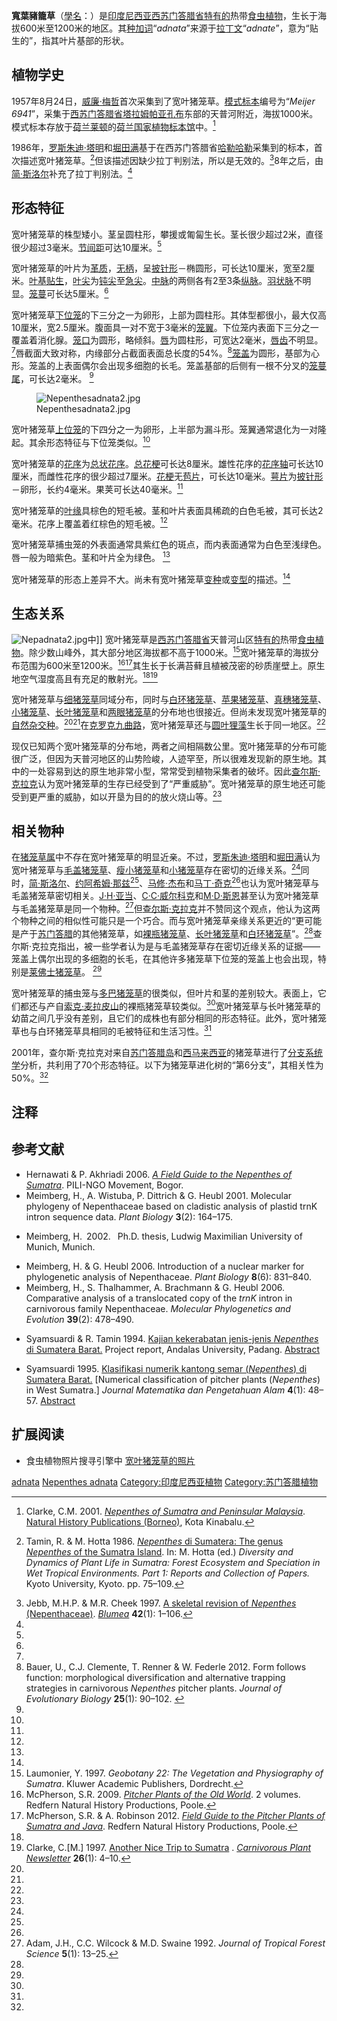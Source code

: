 {{noteTA
|G1=Carnivorous Plant
}}
{{Speciesbox
|image = Nepenthesadnata3.jpg
|image_caption = 宽叶猪笼草的[[上位捕虫笼|上位笼]]
|status = EN
|status_system = iucn3.1
|status_ref = <ref name=IUCN>{{cite iucn | authors = Hernawati, N. & Clarke, C.M. | title = ''Nepenthes adnata'' | volume = 2014 | page = e.T39638A19630641 | doi = 10.2305/IUCN.UK.2014-1.RLTS.T39638A19630641.en }}</ref>
|taxon= Nepenthes adnata
|authority = [[罗斯朱迪·塔明|Tamin]] & [[堀田满|M.Hotta]] ''ex'' [[简·斯洛尔|Schlauer]], 1994<ref name=S&N>Schlauer, J. & J. Nerz 1994. Notes on ''Nepenthes'' (Nepenthaceae). I. Contributions to the Flora of Sumatra. ''[[布卢姆－植物分类学与植物地理学杂志|Blumea]]'' '''39''': 139–142.</ref>
}}

'''寬葉豬籠草'''（[[學名|學名]]：''{{sname|Nepenthes adnata}}''）是[[印度尼西亚|印度尼西亚]][[西苏门答腊省|西苏门答腊省]][[特有种|特有的]]热带[[食虫植物|食虫植物]]，生长于海拔600米至1200米的地区。其[[种加词|种加词]]“''adnata''”来源于[[拉丁文|拉丁文]]“''adnate''”，意为“贴生的”，指其叶片基部的形状。

== 植物学史 ==
{{multiple image
 | align     = left
 | direction = vertical
 | width1    = 250
 | image1    = Nepenthesadnata1.jpg
 | caption1  = 具下位笼的宽叶猪笼草莲座状植株
 | width2    = 250
 | image2    = Nep tent348.jpg
 | caption2  = 毛盖猪笼草的攀援茎
}}

1957年8月24日，[[威廉·梅哲|威廉·梅哲]]首次采集到了宽叶猪笼草{{refn|[[威廉·梅哲|威廉·梅哲]]于8月20日至28日对天普地区的森林进行了考察。<ref>van Steenis-Kruseman, M.J., ''et al.'' 2006. [http://www.nationaalherbarium.nl/FMCollectors/M/MeijerW.htm Cyclopaedia of Malesian Collectors: Prof.dr. Willem ('Wim') Meijer] {{Wayback|url=http://www.nationaalherbarium.nl/FMCollectors/M/MeijerW.htm |date=20200225122222 }}. Nationaal Herbarium Nederland.</ref>8月24日，他采集到宽叶猪笼草标本的同时，也采集到了[[细猪笼草|细猪笼草]]的[[模式标本|模式标本]]及已知的第一份[[长叶猪笼草|长叶猪笼草]]标本。<ref name=N&W>Nerz, J. & A. Wistuba 1994. [http://www.carnivorousplants.org/cpn/Species/v23n4p101_114.html Five new taxa of ''Nepenthes'' (Nepenthaceae) from North and West Sumatra] {{Wayback|url=http://www.carnivorousplants.org/cpn/Species/v23n4p101_114.html |date=20110805161400 }}. ''[[食虫植物通讯|Carnivorous Plant Newsletter]]'' '''23'''(4): 101–114.</ref>|name=N&W|group="注"}}。[[模式标本|模式标本]]编号为“''Meijer 6941''”，采集于[[西苏门答腊省|西苏门答腊省]][[塔拉姆|塔拉姆]]{{small|（Taram）}}[[帕亚孔布|帕亚孔布]]东部的天普河{{small|（Tjampo）}}附近，海拔1000米。模式标本存放于[[荷兰|荷兰]][[莱顿|莱顿]]的[[荷兰国家植物标本馆|荷兰国家植物标本馆]]中。<ref name=Clarke>Clarke, C.M. 2001. ''[[苏门答腊岛与西马来西亚的猪笼草|Nepenthes of Sumatra and Peninsular Malaysia]]''. [[自然历史出版社_(婆罗洲)|Natural History Publications (Borneo)]], Kota Kinabalu.</ref>

1986年，[[罗斯朱迪·塔明|罗斯朱迪·塔明]]{{small|（Rusjdi Tamin）}}和[[堀田满|堀田满]]基于在西苏门答腊省[[哈勒哈勒_(西苏门答腊省)|哈勒哈勒]]{{small|（Harau）}}采集到的标本，首次描述宽叶猪笼草。<ref name=T&H>{{id icon}} Tamin, R. & M. Hotta 1986. [[苏门答腊的猪笼草：苏门答腊岛的猪笼草属植物|''Nepenthes'' di Sumatera: The genus ''Nepenthes'' of the Sumatra Island]]. In: M. Hotta (ed.) ''Diversity and Dynamics of Plant Life in Sumatra: Forest Ecosystem and Speciation in Wet Tropical Environments. Part 1: Reports and Collection of Papers.'' Kyoto University, Kyoto. pp. 75–109.</ref>但该描述因缺少拉丁判别法，所以是无效的。<ref name=J&C>Jebb, M.H.P. & M.R. Cheek 1997. [[猪笼草属（猪笼草科）的框架性修订|A skeletal revision of ''Nepenthes'' (Nepenthaceae)]]. ''[[布卢姆－植物分类学与植物地理学杂志|Blumea]]'' '''42'''(1): 1–106.</ref>8年之后，由[[简·斯洛尔|简·斯洛尔]]{{small|（Jan Schlauer）}}补充了拉丁判别法。<ref name=S&N />

== 形态特征 ==
宽叶猪笼草的株型矮小。茎呈圆柱形，攀援或匍匐生长。茎长很少超过2米，直径很少超过3毫米。[[节间距|节间距]]可达10厘米。<ref name=Clarke />

宽叶猪笼草的叶片为[[wikt:革质|革质]]，[[wikt:无柄|无柄]]，呈[[wikt:披针形|披针形]]－椭圆形，可长达10厘米，宽至2厘米。[[叶基|叶基]][[wikt:贴生|贴生]]，[[叶尖|叶尖]]为[[wikt:钝尖|钝尖]]至[[wikt:急尖|急尖]]。[[中脉|中脉]]的两侧各有2至3条[[纵脉|纵脉]]。[[羽状脉|羽状脉]]不明显。[[笼蔓|笼蔓]]可长达5厘米。<ref name=Clarke />

宽叶猪笼草[[下位捕虫笼|下位笼]]的下三分之一为卵形，上部为圆柱形。其体型都很小，最大仅高10厘米，宽2.5厘米。腹面具一对不宽于3毫米的[[笼翼|笼翼]]。下位笼内表面下三分之一覆盖着消化腺。[[笼口|笼口]]为圆形，略倾斜。[[猪笼草#形态特征|唇]]为圆柱形，可宽达2毫米，[[唇齿|唇齿]]不明显。<ref name=Clarke />唇截面大致对称，内缘部分占截面表面总长度的54%。<ref name=Baueretal2012>Bauer, U., C.J. Clemente, T. Renner & W. Federle 2012. Form follows function: morphological diversification and alternative trapping strategies in carnivorous ''Nepenthes'' pitcher plants. ''Journal of Evolutionary Biology'' '''25'''(1): 90–102. {{DOI|10.1111/j.1420-9101.2011.02406.x}}</ref>[[笼盖|笼盖]]为圆形，基部为心形。笼盖的上表面偶尔会出现多细胞的长毛。笼盖基部的后侧有一根不分叉的[[笼蔓尾|笼蔓尾]]，可长达2毫米。 <ref name=Clarke />

[[Image:Nepenthesadnata2.jpg|thumb]]

宽叶猪笼草[[上位捕虫笼|上位笼]]的下四分之一为卵形，上半部为漏斗形。笼翼通常退化为一对隆起。其余形态特征与下位笼类似。<ref name=Clarke />

宽叶猪笼草的[[花序|花序]]为[[总状花序|总状花序]]。[[总花梗|总花梗]]可长达8厘米。雄性花序的[[花序轴|花序轴]]可长达10厘米，而雌性花序的很少超过7厘米。[[花梗|花梗]]无[[苞片|苞片]]，可长达10毫米。[[萼片|萼片]]为[[wikt:披针形|披针形]]－卵形，长约4毫米。果荚可长达40毫米。<ref name=Clarke />

宽叶猪笼草的[[叶缘|叶缘]]具棕色的短毛被。茎和叶片表面具稀疏的白色毛被，其可长达2毫米。花序上覆盖着红棕色的短毛被。<ref name=Clarke />

宽叶猪笼草捕虫笼的外表面通常具紫红色的斑点，而内表面通常为白色至浅绿色。唇一般为暗紫色。茎和叶片全为绿色。 <ref name=Clarke />

宽叶猪笼草的形态上差异不大。尚未有宽叶猪笼草[[变种|变种]]或[[变型|变型]]的描述。<ref name=Clarke />

== 生态关系 ==
[[Image:Nepadnata2.jpg|thumb]]中]]
宽叶猪笼草是[[西苏门答腊省|西苏门答腊省]]天普河山区[[特有种|特有的]]热带[[食虫植物|食虫植物]]。除少数山峰外，其大部分地区海拔都不高于1000米。<ref>Laumonier, Y. 1997. ''Geobotany 22: The Vegetation and Physiography of Sumatra''. Kluwer Academic Publishers, Dordrecht.</ref>宽叶猪笼草的海拔分布范围为600米至1200米。<ref name=McPherson>McPherson, S.R. 2009. ''[[旧大陆的猪笼草|Pitcher Plants of the Old World]]''. 2 volumes. Redfern Natural History Productions, Poole.</ref><ref>McPherson, S.R. & A. Robinson 2012. ''[[苏门答腊与爪哇的猪笼草野外指南|Field Guide to the Pitcher Plants of Sumatra and Java]]''. Redfern Natural History Productions, Poole.</ref>其生长于长满苔藓且植被茂密的砂质崖壁上。原生地空气湿度高且有充足的散射光。<ref name=Clarke /><ref>Clarke, C.[M.] 1997. [http://carnivorousplants.org/cpn/samples/v26n1p4_10.html Another Nice Trip to Sumatra] {{Wayback|url=http://carnivorousplants.org/cpn/samples/v26n1p4_10.html |date=20090514075955 }}. ''[[食虫植物通讯|Carnivorous Plant Newsletter]]'' '''26'''(1): 4–10.</ref>

宽叶猪笼草与[[细猪笼草|细猪笼草]]{{small|（''N. tenuis''）}}同域分布，同时与[[白环猪笼草|白环猪笼草]]{{small|（''N. albomarginata''）}}、[[苹果猪笼草|苹果猪笼草]]{{small|（''N. ampullaria''）}}、[[真穗猪笼草|真穗猪笼草]]{{small|（''N. eustachya''）}}、[[小猪笼草|小猪笼草]]{{small|（''N. gracilis''）}}、[[长叶猪笼草|长叶猪笼草]]{{small|（''N. longifolia''）}}和[[两眼猪笼草|两眼猪笼草]]{{small|（''N. reinwardtiana''）}}的分布地也很接近。但尚未发现宽叶猪笼草的[[自然杂交种|自然杂交种]]。<ref name=Clarke /><ref name=McPherson />在[[克罗克九曲路|克罗克九曲路]]{{small|（Kelok Sembilan）}}，宽叶猪笼草还与[[圆叶狸藻|圆叶狸藻]]{{small|（''Utricularia striatula''）}}生长于同一地区。<ref name=Clarke />

现仅已知两个宽叶猪笼草的分布地，两者之间相隔数公里。宽叶猪笼草的分布可能很广泛，但因为天普河地区的山势险峻，人迹罕至，所以很难发现新的原生地。其中的一处容易到达的原生地非常小型，常常受到植物采集者的破坏。因此[[查尔斯·克拉克_(植物学家)|查尔斯·克拉克]]认为宽叶猪笼草的生存已经受到了“严重威胁”。宽叶猪笼草的原生地还可能受到更严重的威胁，如以开垦为目的的放火烧山等。<ref name=Clarke />

== 相关物种 ==
在[[猪笼草属|猪笼草属]]中不存在宽叶猪笼草的明显近亲。不过，[[罗斯朱迪·塔明|罗斯朱迪·塔明]]和[[堀田满|堀田满]]认为宽叶猪笼草与[[毛盖猪笼草|毛盖猪笼草]]{{small|（''N. tentaculata''）}}、[[瘦小猪笼草|瘦小猪笼草]]{{small|（''N. gracillima''）}}和[[小猪笼草|小猪笼草]]存在密切的近缘关系。<ref name=T&H />同时，[[简·斯洛尔|简·斯洛尔]]、[[约阿希姆·那兹|约阿希姆·那兹]]<ref name=S&N />、[[马修·杰布|马修·杰布]]和[[马丁·奇克|马丁·奇克]]<ref name=J&C />也认为宽叶猪笼草与毛盖猪笼草密切相关。[[J·H·亚当|J·H·亚当]]、[[C·C·威尔科克|C·C·威尔科克]]和[[M·D·斯恩|M·D·斯恩]]{{small|（M. D. Swaine）}}甚至认为宽叶猪笼草与毛盖猪笼草是同一个物种。<ref>Adam, J.H., C.C. Wilcock & M.D. Swaine 1992. {{PDFlink|[http://myais.fsktm.um.edu.my/8918/1/10.pdf The ecology and distribution of Bornean ''Nepenthes''.]}} ''Journal of Tropical Forest Science'' '''5'''(1): 13–25.</ref>但[[查尔斯·克拉克_(植物学家)|查尔斯·克拉克]]并不赞同这个观点，他认为这两个物种之间的相似性可能只是一个巧合。而与宽叶猪笼草亲缘关系更近的“更可能是产于[[苏门答腊|苏门答腊]]的其他猪笼草，如[[裸瓶猪笼草|裸瓶猪笼草]]{{small|（''N. gymnamphora''）}}、[[长叶猪笼草|长叶猪笼草]]和[[白环猪笼草|白环猪笼草]]”。<ref name=Clarke />查尔斯·克拉克指出，被一些学者认为是与毛盖猪笼草存在密切近缘关系的证据——笼盖上偶尔出现的多细胞的长毛，在其他许多猪笼草下位笼的笼盖上也会出现，特别是[[莱佛士猪笼草|莱佛士猪笼草]]{{small|（''N. rafflesiana''）}}。 <ref name=Clarke />

宽叶猪笼草的捕虫笼与[[多巴猪笼草|多巴猪笼草]]{{small|（''N. tobaica''）}}的很类似，但叶片和茎的差别较大。表面上，它们都还与产自[[索克·麦拉皮山|索克·麦拉皮山]]{{small|（Mount Sorik Merapi）}}的裸瓶猪笼草较类似。<ref name=Clarke />宽叶猪笼草与长叶猪笼草的幼苗之间几乎没有差别，且它们的成株也有部分相同的形态特征。此外，宽叶猪笼草也与白环猪笼草具相同的毛被特征和生活习性。<ref name=Clarke />

{{multiple image
 | align     = right
 | width1    = 170
 | image1    = Nepenthes adnata1.jpg
 | caption1  = 宽叶猪笼草的下位笼
 | width2    = 300
 | image2    = Nalbomarginata1.jpg
 | caption2  = 白环猪笼草紫色变型的下位笼
}}

2001年，查尔斯·克拉克对来自[[苏门答腊岛|苏门答腊岛]]和[[西马来西亚|西马来西亚]]的猪笼草进行了[[分支系统学|分支系统学]]分析，共利用了70个形态特征。以下为猪笼草进化树的“第6分支”，其相关性为50%。<ref name=Clarke />

{{clade| style=font-size:100%;line-height:80%
|label1=      50%
|1={{clade
   |label1={{0|     }}
   |1={{clade
      |1=[[白环猪笼草|白环猪笼草]]
      }}
      |label2=
      |2={{clade
         |1=宽叶猪笼草
         |label2={{0|     }}
         |2={{clade
            |label1=
            |1={{clade
               |1=[[小猪笼草|小猪笼草]]
               |2=[[两眼猪笼草|两眼猪笼草]]
               }}
            |label2={{0|     }}
            |2={{clade
               |1=[[多巴猪笼草|多巴猪笼草]]
               |label2={{0|     }}79%
               |2={{clade
                   |1=[[昂嘎桑猪笼草|昂嘎桑猪笼草]]
                   |2=[[迈克猪笼草|迈克猪笼草]]
                   }}
               }}
            }}
         }}
      }} 
   }}

== 注释 ==
{{reflist|group="注"}}

== 参考文献 ==
{{reflist|2}}
{{refbegin|2}}
* Hernawati & P. Akhriadi 2006. ''[[苏门答腊的猪笼草野外指南|A Field Guide to the Nepenthes of Sumatra]]''. PILI-NGO Movement, Bogor.
* Meimberg, H., A. Wistuba, P. Dittrich & G. Heubl 2001. Molecular phylogeny of Nepenthaceae based on cladistic analysis of plastid trnK intron sequence data. ''Plant Biology'' '''3'''(2): 164–175. {{DOI|10.1055/s-2001-12897}}
* {{de icon}} Meimberg, H. 2002. {{PDFlink|[http://edoc.ub.uni-muenchen.de/1078/1/Meimberg_Harald.pdf Molekular-systematische Untersuchungen an den Familien Nepenthaceae und Ancistrocladaceae sowie verwandter Taxa aus der Unterklasse Caryophyllidae s. l..]}} Ph.D. thesis, Ludwig Maximilian University of Munich, Munich.
* Meimberg, H. & G. Heubl 2006. Introduction of a nuclear marker for phylogenetic analysis of Nepenthaceae. ''Plant Biology'' '''8'''(6): 831–840. {{DOI|10.1055/s-2006-924676}}
* Meimberg, H., S. Thalhammer, A. Brachmann & G. Heubl 2006. Comparative analysis of a translocated copy of the ''trnK'' intron in carnivorous family Nepenthaceae. ''Molecular Phylogenetics and Evolution'' '''39'''(2): 478–490. {{DOI|10.1016/j.ympev.2005.11.023}}
* {{id icon}} Syamsuardi & R. Tamin 1994. [https://web.archive.org/web/20160304025836/http://repository.unand.ac.id/16644/1/Scan.pdf Kajian kekerabatan jenis-jenis ''Nepenthes'' di Sumatera Barat.] Project report, Andalas University, Padang. [https://web.archive.org/web/20160303215043/http://repository.unand.ac.id/16644/ Abstract] <!--http://www.webcitation.org/6JLCTvrXg-->
* {{id icon}} Syamsuardi 1995. [https://web.archive.org/web/20160304025849/http://repository.unand.ac.id/2819/1/Jurnal_07.pdf Klasifikasi numerik kantong semar (''Nepenthes'') di Sumatera Barat.] [Numerical classification of pitcher plants (''Nepenthes'') in West Sumatra.] ''Journal Matematika dan Pengetahuan Alam'' '''4'''(1): 48–57. [https://web.archive.org/web/20160303224315/http://repository.unand.ac.id/2819/ Abstract] <!--http://www.webcitation.org/6JN8nxPsh-->
{{refend}}

== 扩展阅读 ==
{{refbegin}}
* 食虫植物照片搜寻引擎中 [http://cpphotofinder.com/nepenthes-adnata-670.html 宽叶猪笼草的照片]{{Wayback|url=http://cpphotofinder.com/nepenthes-adnata-670.html |date=20110519074743 }}
{{commons-inline|Nepenthes adnata|宽叶猪笼草}}
{{wikispecies-inline|Nepenthes adnata|宽叶猪笼草}}
{{refend}}

{{猪笼草属}}
{{Taxonbar|from=Q137330}}

[[Category:猪笼草属|adnata]]
[[Category:亚洲食虫植物|Nepenthes adnata]]
[[Category:印度尼西亚植物|Category:印度尼西亚植物]]
[[Category:苏门答腊植物|Category:苏门答腊植物]]